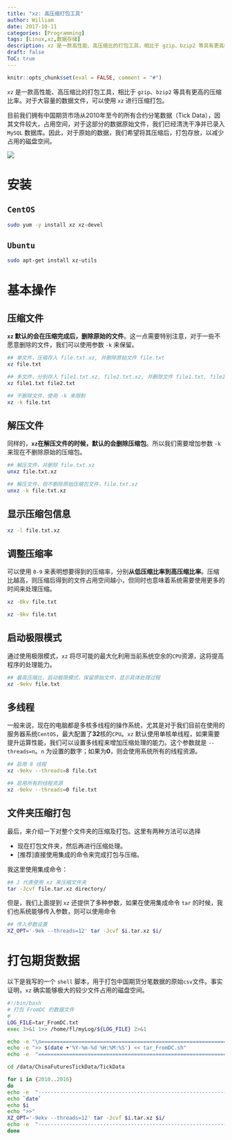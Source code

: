 ```yaml
---
title: "xz: 高压缩打包工具"
author: William
date: 2017-10-11
categories: [Programming]
tags: [Linux,xz,数据存储]
description: xz 是一款高性能、高压缩比的打包工具，相比于 gzip、bzip2 等具有更高的压缩比率。对于大容量的数据文件，可以使用 xz 进行压缩打包。
draft: false
ToC: true
---
```


```r
knitr::opts_chunk$set(eval = FALSE, comment = "#")
```

`xz` 是一款高性能、高压缩比的打包工具，相比于 `gzip`、`bzip2` 等具有更高的压缩比率。对于大容量的数据文件，可以使用 `xz` 进行压缩打包。

目前我们拥有中国期货市场从2010年至今的所有合约分笔数据（Tick Data），因其文件较大，占用空间，对于这部分的数据原始文件，我们已经清洗干净并已录入 `MySQL` 数据库。因此，对于原始的数据，我们希望将其压缩后，打包存放，以减少占用的磁盘空间。

![](/images/2017-10-11-xz/xz01.png)

# 安装

## `CentOS`

```bash
sudo yum -y install xz xz-devel
```

## `Ubuntu`

```bash
sudo apt-get install xz-utils
```

# 基本操作

## 压缩文件

**`xz` 默认的会在压缩完成后，删除原始的文件**。这一点需要特别注意，对于一些不愿意删除的文件，我们可以使用参数 `-k` 来保留。

```bash
## 单文件，压缩存入 file.txt.xz, 并删除原始文件 file.txt
xz file.txt         

## 多文件，分别存入 file1.txt.xz, file2.txt.xz, 并删除文件 file1.txt, file2.txt
xz file1.txt file2.txt 

## 不删除文件，使用 -k 来限制
xz -k file.txt
```

## 解压文件

同样的，**`xz`在解压文件的时候，默认的会删除压缩包**。所以我们需要增加参数 `-k` 来现在不删除原始的压缩包。

```bash
## 解压文件，并删除 file.txt.xz
unxz file.txt.xz

## 解压文件，但不删除原始压缩包文件，file.txt.xz
unxz -k file.txt.xz
```

## 显示压缩包信息

```bash
xz -l file.txt.xz
```

## 调整压缩率

可以使用 `0-9` 来表明想要得到的压缩率，分别**从低压缩比率到高压缩比率**。压缩比越高，则压缩后得到的文件占用空间越小，但同时也意味着系统需要使用更多的时间来处理压缩。

```bash
xz -0kv file.txt

xz -9kv file.txt
```

## 启动极限模式

通过使用极限模式，`xz` 将尽可能的最大化利用当前系统空余的`CPU`资源，这将提高程序的处理能力。

```bash
## 最高压缩比，启动极限模式，保留原始文件，显示具体处理过程
xz -9ekv file.txt
```

## 多线程

一般来说，现在的电脑都是多核多线程的操作系统，尤其是对于我们目前在使用的服务器系统`CentOS`，最大配置了**32**核的`CPU`。`xz` 默认使用单核单线程，如果需要提升运算性能，我们可以设置多线程来增加压缩处理的能力。这个参数就是 `--threads=n`。`n` 为设置的数字；如果为**0**，则会使用系统所有的线程资源。

```bash
## 启用 8 线程
xz -9ekv --threads=8 file.txt

## 启用所有的线程资源
xz -9ekv --threads=0 file.txt
```

## 文件夹压缩打包

最后，来介绍一下对整个文件夹的压缩及打包。这里有两种方法可以选择

- 现在打包文件夹，然后再进行压缩处理。
- [推荐]直接使用集成的命令来完成打包与压缩。

我这里使用集成命令：

```bash
## J 代表使用 xz 来压缩文件夹
tar -Jcvf file.tar.xz directory/
```

但是，我们上面提到 `xz` 还提供了多种参数，如果在使用集成命令 `tar` 的时候，我们也系统能够传入参数，则可以使用命令

```bash
## 传入参数设置
XZ_OPT='-9ek --threads=12' tar -Jcvf $i.tar.xz $i/
```


# 打包期货数据

以下是我写的一个 `shell` 脚本，用于打包中国期货分笔数据的原始`csv`文件。事实证明，`xz` 确实能够极大的较少文件占用的磁盘空间。

```bash
#!/bin/bash
# 打包 FromDC 的数据文件
# 
LOG_FILE=tar_FromDC.txt
exec 3>&1 1>> /home/fl/myLog/${LOG_FILE} 2>&1

echo -e "\n==============================================================================="
echo -e ">> $(date +'%Y-%m-%d %H:%M:%S') << tar_FromDC.sh"
echo -e  "================================================================================"

cd /data/ChinaFuturesTickData/TickData

for i in {2010..2016}
do
echo -e  "--------------------------------------------------------------------------------"
echo `date`
echo $i
echo ">>"
XZ_OPT='-9ekv --threads=12' tar -Jcvf $i.tar.xz $i/
echo -e  "--------------------------------------------------------------------------------"
done
```


